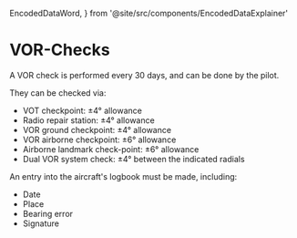   EncodedDataWord,
} from '@site/src/components/EncodedDataExplainer'

# VOR-Checks

A VOR check is performed every 30 days, and can be done by the pilot.

They can be checked via:

- VOT checkpoint: ±4° allowance
- Radio repair station: ±4° allowance
- VOR ground checkpoint: ±4° allowance
- VOR airborne checkpoint: ±6° allowance
- Airborne landmark check-point: ±6° allowance
- Dual VOR system check: ±4° between the indicated radials

An entry into the aircraft's logbook must be made, including:

- Date
- Place
- Bearing error
- Signature

<Reg part="91.171" />
